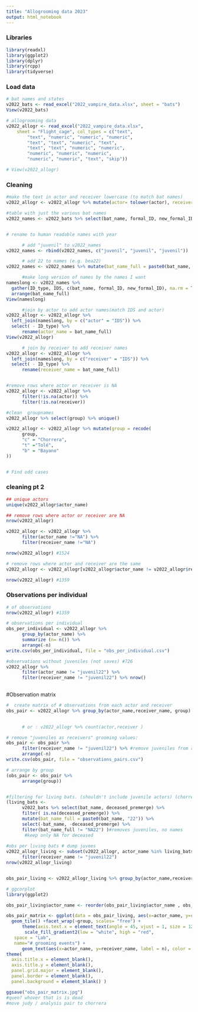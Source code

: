 ```yaml
---
title: "Allogrooming data 2023"
output: html_notebook
---
```



### Libraries
```r
library(readxl)
library(ggplot2)
library(dplyr)
library(rcpp)
library(tidyverse)

```

### Load data
```r
# bat names and states
v2022_bats <- read_excel("2022_vampire_data.xlsx", sheet = "bats")
View(v2022_bats) 

# allogrooming data
v2022_allogr <- read_excel("2022_vampire_data.xlsx", 
    sheet = "Flight_cage", col_types = c("text", 
        "text", "numeric", "numeric", "numeric", 
        "text", "text", "numeric", "text", 
        "text", "text", "numeric", "numeric", 
        "numeric", "numeric", "numeric", 
        "numeric", "numeric", "text", "skip"))

# View(v2022_allogr)  

```

### Cleaning 
```r


#make the text in actor and receiver lowercase (to match bat names)
v2022_allogr <- v2022_allogr %>% mutate(actor= tolower(actor), receiver = tolower(receiver)) 

#table with just the various bat names 
v2022_names <- v2022_bats %>% select(bat_name, formal_ID, new_formal_ID)


# rename to human readable names with year

      # add "juvenil" to v2022_names
v2022_names <- rbind(v2022_names, c("juvenil", "juvenil", "juvenil"))

      # add 22 to names (e.g. bea22)
v2022_names <- v2022_names %>% mutate(bat_name_full = paste0(bat_name, "22"))

      #make long version of names by the names I want 
nameslong <- v2022_names %>%
  gather(ID_type, IDS, c(bat_name, formal_ID, new_formal_ID), na.rm = TRUE) %>%
  arrange(bat_name_full)
View(nameslong)

      #join by actor to add actor names(match IDS and actor)
v2022_allogr <- v2022_allogr %>%
  left_join(nameslong, by = c("actor" = "IDS")) %>%
  select( - ID_type) %>%
      rename(actor_name = bat_name_full)
View(v2022_allogr)

      # join by receiver to add receiver names
v2022_allogr <- v2022_allogr %>%
  left_join(nameslong, by = c("receiver" = "IDS")) %>%
  select( - ID_type) %>%
      rename(receiver_name = bat_name_full)


#remove rows where actor or receiver is NA
v2022_allogr <- v2022_allogr %>%
      filter(!is.na(actor)) %>%
      filter(!is.na(receiver))

#clean  groupnames
v2022_allogr %>% select(group) %>% unique()

v2022_allogr <- v2022_allogr %>% mutate(group = recode(
      group,
      "c" = "Chorrera",
      "t" ="Tolé",
      "b" = "Bayano"
))


# Find odd cases


```

### cleaning pt 2
```r
## unique actors
unique(v2022_allogr$actor_name)

## remove rows where actor or receiver are NA
nrow(v2022_allogr)

v2022_allogr <- v2022_allogr %>%
      filter(actor_name !="NA") %>%
      filter(receiver_name !="NA")

nrow(v2022_allogr) #1524

# remove rows where actor and receiver are the same 
v2022_allogr <- v2022_allogr[v2022_allogr$actor_name != v2022_allogr$receiver_name, ]

nrow(v2022_allogr) #1359


```

### Observations per individual
```r

# of observations
nrow(v2022_allogr) #1359

# observations per individual
obs_per_individual <- v2022_allogr %>%
      group_by(actor_name) %>%
      summarize (n= n()) %>%
      arrange(-n) 
write.csv(obs_per_individual, file = "obs_per_individual.csv")

#observations without juveniles (not saves) #726
v2022_allogr %>% 
      filter(actor_name != "juvenil22") %>%
      filter(receiver_name != "juvenil22") %>% nrow()
     

```

#Observation matrix
```r
#  create matrix of # observations from each actor and receiver
obs_pair <- v2022_allogr %>% group_by(actor_name,receiver_name, group) %>% summarise(n = n()) %>% arrange(-n)

      
      # or : v2022_allogr %>% count(actor,receiver )

# remove "juveniles as receivers" grooming values: 
obs_pair <- obs_pair %>%
      filter(receiver_name != "juvenil22") %>% #remove juveniles from receivers (most of juvees)
      arrange(-n)
write.csv(obs_pair, file = "observations_pairs.csv")

# arrange by group
(obs_pair <- obs_pair %>%
      arrange(group))


#filtering for living bats. (shouldn't include juvenile actors) (chorrera, tole,)
(living_bats <- 
      v2022_bats %>% select(bat_name, deceased_premerge) %>%
      filter( is.na(deceased_premerge)) %>%
      mutate(bat_name_full = paste0(bat_name, "22")) %>%
      select(-bat_name, -deceased_premerge) %>%
      filter(bat_name_full != "NA22") )#removes juveniles, no names
       #keep only NA for deceased
    
#obs per living bats # dump juvees
v2022_allogr_living <- subset(v2022_allogr, actor_name %in% living_bats$bat_name_full) %>%
      filter(receiver_name != "juvenil22")
nrow(v2022_allogr_living)


obs_pair_living <- v2022_allogr_living %>% group_by(actor_name,receiver_name, group) %>% summarise(n = n())


```

```r
# ggcorplot
library(ggplot2)

obs_pair_living$actor_name <- reorder(obs_pair_living$actor_name , obs_pair_living$n)

obs_pair_matrix <- ggplot(data = obs_pair_living, aes(x=actor_name, y=receiver_name, fill=n)) + 
  geom_tile() +facet_wrap(~group, scales= "free") +
      theme(axis.text.x = element_text(angle = 45, vjust = 1, size = 12, hjust = 1)) +
       scale_fill_gradient2(low = "white", high = "red", 
   space = "Lab", 
   name="# grooming events") +
      geom_text(aes(x=actor_name, y=receiver_name, label = n), color = "black", size = 4) +
theme(
  axis.title.x = element_blank(),
  axis.title.y = element_blank(),
  panel.grid.major = element_blank(),
  panel.border = element_blank(),
  panel.background = element_blank() )

ggsave("obs_pair_matrix.jpg")
#quen? whover that is is dead
#move judy / analysis pair to chorrera


```



